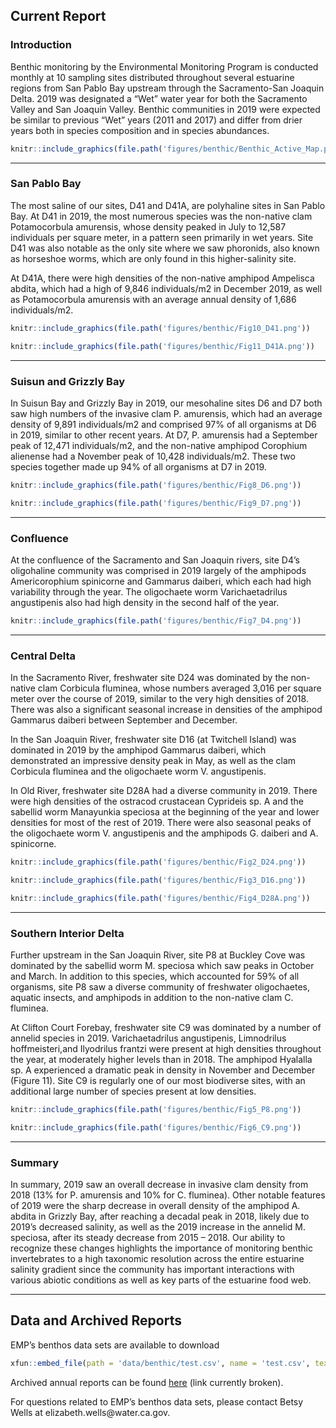 ## Current Report {#benthic-report}

### Introduction

Benthic monitoring by the Environmental Monitoring Program is conducted monthly at 10 sampling sites distributed throughout several estuarine regions from San Pablo Bay upstream through the Sacramento-San Joaquin Delta.  2019 was designated a “Wet” water year for both the Sacramento Valley and San Joaquin Valley. Benthic communities in 2019 were expected be similar to previous “Wet” years (2011 and 2017) and differ from drier years both in species composition and in species abundances. 
```r
knitr::include_graphics(file.path('figures/benthic/Benthic_Active_Map.png'))
```
***
### San Pablo Bay

The most saline of our sites, D41 and D41A, are polyhaline sites in San Pablo Bay. At D41 in 2019, the most numerous species was the non-native clam Potamocorbula amurensis, whose density peaked in July to 12,587 individuals per square meter, in a pattern seen primarily in wet years.  Site D41 was also notable as the only site where we saw phoronids, also known as horseshoe worms, which are only found in this higher-salinity site.

At D41A, there were high densities of the non-native amphipod Ampelisca abdita, which had a high of 9,846 individuals/m2 in December 2019, as well as Potamocorbula amurensis with an average annual density of 1,686 individuals/m2.

```r
knitr::include_graphics(file.path('figures/benthic/Fig10_D41.png'))
```

```r
knitr::include_graphics(file.path('figures/benthic/Fig11_D41A.png'))
```

***
### Suisun and Grizzly Bay

In Suisun Bay and Grizzly Bay in 2019, our mesohaline sites D6 and D7 both saw high numbers of the invasive clam P. amurensis, which had an average density of 9,891 individuals/m2 and comprised 97% of all organisms at D6 in 2019, similar to other recent years.  At D7, P. amurensis had a September peak of 12,471 individuals/m2, and the non-native amphipod Corophium alienense had a November peak of 10,428 individuals/m2.  These two species together made up 94% of all organisms at D7 in 2019.

```r
knitr::include_graphics(file.path('figures/benthic/Fig8_D6.png'))
```

```r
knitr::include_graphics(file.path('figures/benthic/Fig9_D7.png'))
```

***
### Confluence

At the confluence of the Sacramento and San Joaquin rivers, site D4’s oligohaline community was comprised in 2019 largely of the amphipods Americorophium spinicorne and Gammarus daiberi, which each had high variability through the year.  The oligochaete worm Varichaetadrilus angustipenis also had high density in the second half of the year. 

```r
knitr::include_graphics(file.path('figures/benthic/Fig7_D4.png'))
```
***
### Central Delta

In the Sacramento River, freshwater site D24 was dominated by the non-native clam Corbicula fluminea, whose numbers averaged 3,016 per square meter over the course of 2019, similar to the very high densities of 2018. There was also a significant seasonal increase in densities of the amphipod Gammarus daiberi between September and December.

In the San Joaquin River, freshwater site D16 (at Twitchell Island) was dominated in 2019 by the amphipod Gammarus daiberi, which demonstrated an impressive density peak in May, as well as the clam Corbicula fluminea and the oligochaete worm V. angustipenis.  

In Old River, freshwater site D28A had a diverse community in 2019. There were high densities of the ostracod crustacean Cyprideis sp. A and the sabellid worm Manayunkia speciosa at the beginning of the year and lower densities for most of the rest of 2019.  There were also seasonal peaks of the oligochaete worm V. angustipenis and the amphipods G. daiberi and A. spinicorne.

```r
knitr::include_graphics(file.path('figures/benthic/Fig2_D24.png'))
```

```r
knitr::include_graphics(file.path('figures/benthic/Fig3_D16.png'))
```

```r
knitr::include_graphics(file.path('figures/benthic/Fig4_D28A.png'))
```

***
### Southern Interior Delta

Further upstream in the San Joaquin River, site P8 at Buckley Cove was dominated by the sabellid worm M. speciosa which saw peaks in October and March. In addition to this species, which accounted for 59% of all organisms, site P8 saw a diverse community of freshwater oligochaetes, aquatic insects, and amphipods in addition to the non-native clam C. fluminea.

At Clifton Court Forebay, freshwater site C9 was dominated by a number of annelid species in 2019. Varichaetadrilus angustipenis, Limnodrilus hoffmeisteri,and Ilyodrilus frantzi were present at high densities throughout the year, at moderately higher levels than in 2018. The amphipod Hyalalla sp. A experienced a dramatic peak in density in November and December (Figure 11).  Site C9 is regularly one of our most biodiverse sites, with an additional large number of species present at low densities.

```r
knitr::include_graphics(file.path('figures/benthic/Fig5_P8.png'))
```

```r
knitr::include_graphics(file.path('figures/benthic/Fig6_C9.png'))
```


***
### Summary

In summary, 2019 saw an overall decrease in invasive clam density from 2018 (13% for P. amurensis and 10% for C. fluminea). Other notable features of 2019 were the sharp decrease in overall density of the amphipod A. abdita in Grizzly Bay, after reaching a decadal peak in 2018, likely due to 2019’s decreased salinity, as well as the 2019 increase in the annelid M. speciosa, after its steady decrease from 2015 – 2018.
 Our ability to recognize these changes highlights the importance of monitoring benthic invertebrates to a high taxonomic resolution across the entire estuarine salinity gradient since the community has important interactions with various abiotic conditions as well as key parts of the estuarine food web.

***
## Data and Archived Reports

EMP's benthos data sets are available to download
```r
xfun::embed_file(path = 'data/benthic/test.csv', name = 'test.csv', text = 'here.')
```

Archived annual reports can be found [here]() (link currently broken).

For questions related to EMP's benthos data sets, please contact Betsy Wells at elizabeth.wells@water.ca.gov.
